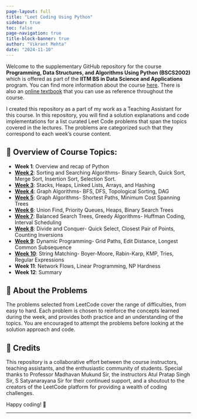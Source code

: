 ```yaml
---
page-layout: full
title: "Leet Coding Using Python"
sidebar: true
toc: false
page-navigation: true
title-block-banner: true
author: "Vikrant Mehta"
date: "2024-11-10"
---
```


Welcome to the supplementary GitHub repository for the course **Programming, Data Structures, and Algorithms Using Python (BSCS2002)** which is offered as part of the **IITM BS in Data Science and Applications** program. You can find more information about the course [here](https://study.iitm.ac.in/ds/course_pages/BSCS2002.html). There is also an [online textbook](https://pdsaiitm.github.io/) that you can use as reference throughout the course.

I created this repository as a part of my work as a Teaching Assistant for this course. In this repository, you will find a solution explanations and code implementations for a list curated Leet Code problems that span the topics covered in the lectures. The problems are categorized such that they correspond to each week's course content. 

## 📝 Overview of Course Topics:
- **Week 1**: Overview and recap of Python
- [**Week 2**](https://vikrantmehta123.github.io/dsa/sorting-and-searching/): Sorting and Searching Algorithms- Binary Search, Quick Sort, Merge Sort, Insertion Sort, Selection Sort.
- [**Week 3**](https://vikrantmehta123.github.io/dsa/linked-lists-stacks-and-queues/): Stacks, Heaps, Linked Lists, Arrays, and Hashing
- [**Week 4**](https://vikrantmehta123.github.io/dsa/graphs/): Graph Algorithms- BFS, DFS, Topological Sorting, DAG
- [**Week 5**](https://vikrantmehta123.github.io/dsa/shortest-paths-and-mcst/): Graph Algorithms- Shortest Paths, Minimum Cost Spanning Trees
- [**Week 6**](https://vikrantmehta123.github.io/dsa/heaps-and-trees/): Union Find, Priority Queues, Heaps, Binary Search Trees
- [**Week 7**](https://vikrantmehta123.github.io/dsa/greedy/): Balanced Search Trees, Greedy Algorithms- Huffman Coding, Interval Scheduling
- [**Week 8**](https://vikrantmehta123.github.io/dsa/divide-and-conquer/): Divide and Conquer- Quick Select, Closest Pair of Points, Counting Inversions
- [**Week 9**](https://vikrantmehta123.github.io/dsa/dynamic-programming/): Dynamic Programming- Grid Paths, Edit Distance, Longest Common Subsequence
- [**Week 10**](https://vikrantmehta123.github.io/dsa/string-matching/): String Matching- Boyer-Moore, Rabin-Karp, KMP, Tries, Regular Expressions
- **Week 11**: Network Flows, Linear Programming, NP Hardness
- **Week 12**: Summary

## 🔎 About the Problems

The problems selected from LeetCode cover the range of difficulties, from easy to hard. Each problem is chosen to reinforce the concepts learned during the week, and provides both practice and an understanding of the topics. You are encouraged to attempt the problems before looking at the solution approach and code.

## 🙌 Credits

This repository is a collaborative effort between the course instructors, teaching assistants, and the enthusiastic community of students. Special thanks to Professor Madhavan Mukund Sir, the instructors Atul Pratap Singh Sir, S Satyanarayana Sir for their continued support, and a shoutout to the creators of the LeetCode platform for providing a wealth of coding challenges. 

Happy coding! 🚀

---